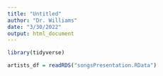 ```yaml
---
title: "Untitled"
author: "Dr. Williams"
date: "3/30/2022"
output: html_document
---
```


```r
library(tidyverse)
```



```r
artists_df = readRDS("songsPresentation.RData")
```

